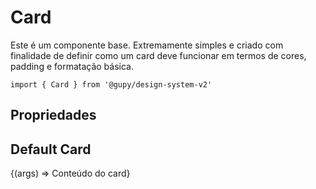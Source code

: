 
<Meta title="atoms/Card" component={Card} />

# Card

Este é um componente base. Extremamente simples e criado com finalidade de
definir como um card deve funcionar em termos de cores, padding e formatação básica.

`import { Card } from '@gupy/design-system-v2'`

## Propriedades

<ArgsTable of={Card} />

## Default Card

<Canvas>
  <Story name='Card' args={{}}>
    {(args) => <Card {...args}>Conteúdo do card</Card>}
  </Story>
</Canvas>
